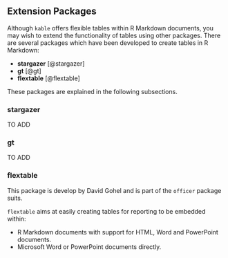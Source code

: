 ## Extension Packages {#tableExtensions}

Although `kable` offers flexible tables within R Markdown documents, you may wish to extend the functionality of tables using other packages. There are several packages which have been developed to create tables in R Markdown:

- **stargazer** [@stargazer]
- **gt** [@gt]
- **flextable** [@flextable]

These packages are explained in the following subsections.

### stargazer

TO ADD

### gt

TO ADD

### flextable

This package is develop by David Gohel and is part of the `officer` package suits. 

`flextable` aims at easily creating tables for reporting to be embedded within:

* R Markdown documents with support for HTML, Word and PowerPoint documents.
* Microsoft Word or PowerPoint documents directly.

